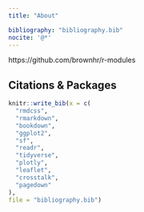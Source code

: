 ```yaml
---
title: "About"

bibliography: "bibliography.bib"
nocite: '@*'
---
```


https://github.com/brownhr/r-modules

## Citations & Packages

```r

knitr::write_bib(x = c(
  "rmdcss",
  "rmarkdown",
  "bookdown",
  "ggplot2",
  "sf",
  "readr",
  "tidyverse",
  "plotly",
  "leaflet",
  "crosstalk",
  "pagedown"
),
file = "bibliography.bib")

```


<font size="-1">

<div id="refs"></div>

</font>
